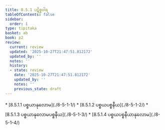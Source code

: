 ```yaml
---
title: 8.5.1 ပဋိစ္စဝါရ
tableOfContents: false
sidebar:
  order: 1
type: tipitaka
basket: ab
book: p2
review:
  current: review
  updated: '2025-10-27T21:47:51.812172'
  updated_by: ''
  notes: ''
  history:
  - state: review
    date: '2025-10-27T21:47:51.812172'
    updated_by: ''
    notes: ''
    previous_state: draft
---
```



<ReviewStatus review={frontmatter.review} showDetails={true} />

<HypothesisAnnotation frontmatter={frontmatter} />

<DynamicBreadcrumb />



<TableOfContents book="p2" section="8.5.1">
* [8.5.1.1 ပစ္စယာနုလောမ](./8-5-1-1/)
* [8.5.1.2 ပစ္စယပစ္စနီယ](./8-5-1-2/)
* [8.5.1.3 ပစ္စယာနုလောမပစ္စနီယ](./8-5-1-3/)
* [8.5.1.4 ပစ္စယပစ္စနီယာနုလောမ](./8-5-1-4/)
</TableOfContents>